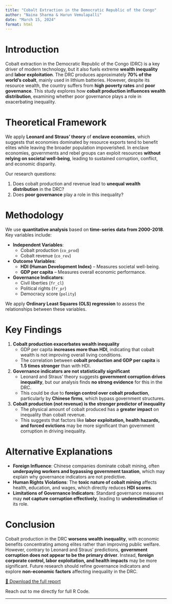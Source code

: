 ```yaml
---
title: "Cobalt Extraction in the Democratic Republic of the Congo"
author: "Naina Sharma & Harun Vemulapalli"
date: "March 15, 2024"
format: html
---
```


# Introduction

Cobalt extraction in the Democratic Republic of the Congo (DRC) is a key driver of modern technology, but it also fuels extreme **wealth inequality** and **labor exploitation**. The DRC produces approximately **70% of the world's cobalt**, mainly used in lithium batteries. However, despite its resource wealth, the country suffers from **high poverty rates** and **poor governance**. This study explores how **cobalt production influences wealth distribution**, examining whether poor governance plays a role in exacerbating inequality.

# Theoretical Framework

We apply **Leonard and Straus' theory** of **enclave economies**, which suggests that economies dominated by resource exports tend to benefit elites while leaving the broader population impoverished. In enclave economies, governments and rebel groups can exploit resources **without relying on societal well-being**, leading to sustained corruption, conflict, and economic disparity.

Our research questions:

1.  Does cobalt production and revenue lead to **unequal wealth distribution** in the DRC?
2.  Does **poor governance** play a role in this inequality?

# Methodology

We use **quantitative analysis** based on **time-series data from 2000-2018**. Key variables include:

-   **Independent Variables**:
    -   Cobalt production (`co_prod`)
    -   Cobalt revenue (`co_rev`)
-   **Outcome Variables**:
    -   **HDI (Human Development Index)** – Measures societal well-being.
    -   **GDP per capita** – Measures overall economic performance.
-   **Governance Indicators**:
    -   Civil liberties (`fr_cl`)
    -   Political rights (`fr_pr`)
    -   Democracy score (`polity`)

We apply **Ordinary Least Squares (OLS) regression** to assess the relationships between these variables.

# Key Findings

1.  **Cobalt production exacerbates wealth inequality**
    -   GDP per capita **increases more than HDI**, indicating that cobalt wealth is not improving overall living conditions.
    -   The correlation between **cobalt production and GDP per capita** is **1.5 times stronger** than with HDI.
2.  **Governance indicators are not statistically significant**
    -   Leonard and Straus’ theory suggests **government corruption drives inequality**, but our analysis finds **no strong evidence** for this in the DRC.
    -   This could be due to **foreign control over cobalt production**, particularly by **Chinese firms**, which bypass government structures.
3.  **Cobalt production (not revenue) is the stronger predictor of inequality**
    -   The physical amount of cobalt produced has a **greater impact** on inequality than cobalt revenue.
    -   This suggests that factors like **labor exploitation, health hazards, and forced evictions** may be more significant than government corruption in driving inequality.

# Alternative Explanations

-   **Foreign Influence**: Chinese companies dominate cobalt mining, often **underpaying workers and bypassing government taxation**, which may explain why governance indicators are not predictive.
-   **Human Rights Violations**: The **toxic nature of cobalt mining** affects health, education, and wages, which directly reduces **HDI scores**.
-   **Limitations of Governance Indicators**: Standard governance measures may **not capture corruption effectively**, leading to **underestimation** of its role.

# Conclusion

Cobalt production in the DRC **worsens wealth inequality**, with economic benefits concentrating among elites rather than improving public welfare. However, contrary to Leonard and Straus’ predictions, **government corruption does not appear to be the primary driver**. Instead, **foreign corporate control, labor exploitation, and health impacts** may be more significant. Future research should refine governance indicators and explore **non-economic factors** affecting inequality in the DRC.

[📄 Download the full report](/projects/PS 151B Paper - Final.pdf)

Reach out to me directly for full R Code.

------------------------------------------------------------------------
